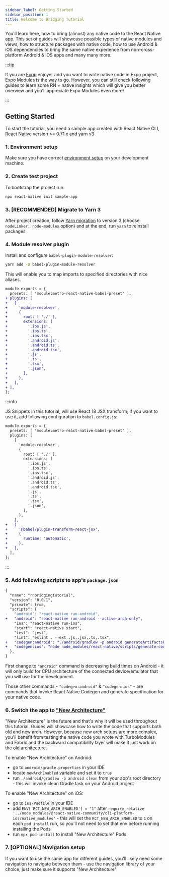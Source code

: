 ```yaml
---
sidebar_label: Getting Started
sidebar_position: 1
title: Welcome to Bridging Tutorial
---
```


You'll learn here, how to bring (almost) any native code to the React Native app. This set of guides will showcase possible types of native modules and views, how to structure packages with native code, how to use Android & iOS dependencies to bring the same native experience from non-cross-platform Android & iOS apps and many many more.

:::tip

If you are [Expo](https://docs.expo.dev) enjoyer and you want to write native code in Expo project, [Expo Modules](https://docs.expo.dev/modules/overview) is the way to go. However, you can still check following guides to learn some RN + native insights which will give you better overview and you'll appreciate Expo Modules even more!

:::

## Getting Started

To start the tutorial, you need a sample app created with React Native CLI, React Native version >= 0.71.x and yarn v3

### 1. Environment setup

Make sure you have correct [environment setup](https://reactnative.dev/docs/environment-setup) on your development machine.

### 2. Create test project

To bootstrap the project run:

```sh
npx react-native init sample-app
```

### 3. [RECOMMENDED] Migrate to Yarn 3

After project creation, follow [Yarn migration](https://yarnpkg.com/getting-started/migration) to version 3 (choose `nodeLinker: node-modules` option) and at the end, run `yarn` to reinstall packages

### 4. Module resolver plugin

Install and configure `babel-plugin-module-resolver`:

```sh
yarn add -D babel-plugin-module-resolver
```

This will enable you to map imports to specified directories with nice aliases.

```diff title="babel.config.js"
module.exports = {
  presets: [ 'module:metro-react-native-babel-preset' ],
+ plugins: [
+   [
+     'module-resolver',
+     {
+       root: [ './' ],
+       extensions: [
+         '.ios.js',
+         '.ios.ts',
+         '.ios.tsx',
+         '.android.js',
+         '.android.ts',
+         '.android.tsx',
+         '.js',
+         '.ts',
+         '.tsx',
+         '.json',
+       ],
+     },
+   ],
+ ],
};
```

:::info

JS Snippets in this tutorial, will use React 18 JSX transform; if you want to use it, add following configuration to `babel.config.js`:

```diff title="babel.config.js"
module.exports = {
  presets: [ 'module:metro-react-native-babel-preset' ],
  plugins: [
    [
      'module-resolver',
      {
        root: [ './' ],
        extensions: [
          '.ios.js',
          '.ios.ts',
          '.ios.tsx',
          '.android.js',
          '.android.ts',
          '.android.tsx',
          '.js',
          '.ts',
          '.tsx',
          '.json',
        ],
      },
    ],
+   [
+     '@babel/plugin-transform-react-jsx',
+     {
+       runtime: 'automatic',
+     },
+   ],
  ],
};
```

:::

### 5. Add following scripts to app's `package.json`

```diff title="package.json"
{
  "name": "rnbridgingtutorial",
  "version": "0.0.1",
  "private": true,
  "scripts": {
-   "android": "react-native run-android",
+   "android": "react-native run-android --active-arch-only",
    "ios": "react-native run-ios",
    "start": "react-native start",
    "test": "jest",
    "lint": "eslint . --ext .js,.jsx,.ts,.tsx",
+   "codegen:android": "./android/gradlew -p android generateArtifactsFromSchema",
+   "codegen:ios": "node node_modules/react-native/scripts/generate-codegen-artifacts.js --path . --outputPath ./ios"
  },
}
```

First change to `"android"` command is decreasing build times on Android - it will only build for CPU architecture of the connected device/emulator that you will use for the development.

Those other commands - `"codegen:android"` & `"codegen:ios"` - are commands that invoke React Native Codegen and generate specification for your native code.

### 6. Switch the app to ["New Architecture"](https://reactnative.dev/docs/the-new-architecture/landing-page)

"New Architecture" is the future and that's why it will be used throughout this tutorial. Guides will showcase how to write the code that supports both old and new arch. However, because new arch setups are more complex, you'll benefit from testing the native code you wrote with TurboModules and Fabric and the backward compatibility layer will make it just work on the old architecture.

To enable "New Architecture" on Android:
- go to `android/gradle.properties` in your IDE
- locate `newArchEnabled` variable and set it to `true`
- run `./android/gradlew -p android clean` from your app's root directory - this will invoke clean Gradle task on your Android project

To enable "New Architecture" on iOS:
- go to `ios/Podfile` in your IDE
- add `ENV['RCT_NEW_ARCH_ENABLED'] = "1"` after `require_relative '../node_modules/@react-native-community/cli-platform-ios/native_modules'` - this will set the `RCT_NEW_ARCH_ENABLED` to `1` on each `pod install` run, so you'll not need to set that env before running installing the Pods
- run `npx pod-install` to install "New Architecture" Pods

### 7. [OPTIONAL] Navigation setup

If you want to use the same app for different guides, you'll likely need some navigation to navigate between them - use the navigation library of your choice, just make sure it supports "New Architecture"
